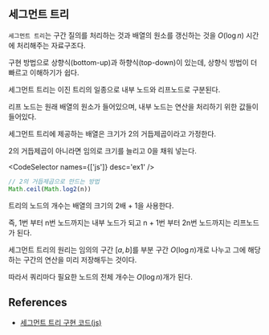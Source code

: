 
## 세그먼트 트리

`세그먼트 트리`는 구간 질의를 처리하는 것과 배열의 원소를 갱신하는 것을 $O(\log n)$ 시간에 처리해주는 자료구조다.

구현 방법으로 상향식(bottom-up)과 하향식(top-down)이 있는데, 상향식 방법이 더 빠르고 이해하기가 쉽다.

세그먼트 트리는 이진 트리의 일종으로 내부 노드와 리프노드로 구분된다.

리프 노드는 원래 배열의 원소가 들어있으며, 내부 노드는 연산을 처리하기 위한 값들이 들어있다.

세그먼트 트리에 제공하는 배열은 크기가 2의 거듭제곱이라고 가정한다.

2의 거듭제곱이 아니라면 임의로 크기를 늘리고 0을 채워 넣는다.

<CodeSelector names={['js']} desc='ex1' />

```js
// 2의 거듭제곱으로 만드는 방법
Math.ceil(Math.log2(n))
```

트리의 노드의 개수는 배열의 크기의 2배 + 1을 사용한다.

즉, 1번 부터 n번 노드까지는 내부 노드가 되고 n + 1번 부터 2n번 노드까지는 리프노드가 된다.

세그먼트 트리의 원리는 임의의 구간 $[a, b]$를 부분 구간 $O(\log n)$개로 나누고 그에 해당하는 구간의 연산을 미리 저장해두는 것이다.

따라서 쿼리마다 필요한 노드의 전체 개수는 $O(\log n)$개가 된다.

## References

- [세그먼트 트리 구현 코드(js)](https://github.com/wonkyum-kim/BOJS/blob/main/lib/segment-tree.js)
